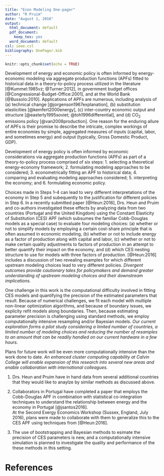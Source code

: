 ```yaml
---
title: "Econ Modeling One-pager"
author: "R Pruim"
date: "August 1, 2016"
output:
  html_document: default
  pdf_document:
    keep_tex: yes
  word_document: default
csl: ieee.csl
bibliography: OnePager.bib
---
```


```r
knitr::opts_chunk$set(echo = TRUE)
```

Development of energy and economic policy is often informed 
by energy-economic modeling via aggregate production functions (APFs) fitted
to historical data in a theory-to-policy process utilized 
in the literature [@Kummel:1985vz; @Turner:2012], 
in government budget offices [@Congressional-Budget-Office:2001], and
at the World Bank [@Bussolo:2010].
Applications of APFs are numerous, including analysis of 
(a) technical change [@jorgenson1967explanation], 
(b) substitution elasticities [@kemfert2000energy],
(c) inter-country economic output and structure [@easterly1995soviet; @toh1996differential], and 
(d) CO$_2$ emissions policy [@van2008production].
One reason for the enduring allure of APFs is
their promise to describe the intricate, complex 
workings of entire economies by simple, aggregated measures
of inputs (capital, labor, and sometimes energy) 
and output (typically, Gross Domestic Product, GDP).

Development of energy policy is often informed by economic considerations
via aggregate production functions (APFs) as part of a theory-to-policy
process comprised of six steps:
1. selecting a theoretical energy-economy framework;
2. formulating modeling approaches to be considered;
3. econometrically fitting an APF to historical data;
4. comparing and evaluating modeling approaches considered;
5. interpreting the economy; and
6. formulating economic policy.

Choices made in Steps 1--4
can lead to very different interpretations of the economy in Step 5
and subequently to the justification for different policies in Step 6.
In a recently submitted paper [@Heun:2016], Drs.\ Heun and Pruim and co-authors 
investigated these effects
by analyzing data from two countries (Portugal and the United Kingdom) 
using the Constant Elasticity of Substitution (CES) APF (which subsumes
the familiar Cobb-Douglas models as a special case)
to evaluate four modeling choices:
(a) whether or not to simplify models by employing a certain cost-share principle 
that is often assumed in economic modeling,
(b) whether or not to include energy as a factor of production along with capital and labor,
(c) whether or not to make certain quality adjustments to factors of production in an
attempt to better quantify their impact on the economy, and 
(d) which CES nesting structure to use for models with three factors of production.
[@Heun:2016] includes a discussion of two revealing examples for which different
upstream modeling choices lead to very different policies. 
*Divergent outcomes provide cautionary tales for policymakers and demand
greater understanding of upstream modeling choices and 
their downstream implications.*

One challenge in this work is the computational difficulty involved in fitting CES models 
and quantifying the precision of the estimated parameters that result.  Because of 
numerical challenges, we fit each model with multiple non-linear optimization algorithms,
and because of boundary issues, we explicity refit models along boundaries.  Then, because
estimating parameter precision is challenging using standard methods, we employ 
computationally intensive resampling and/or Bayesian models.  *Our current exploration
forms a pilot study considering a limited number of countries, a limited number of 
modeling choices and reducing the number of resamples to an amount that can be readily 
handled on our current hardware in a few hours.*

Plans for future work will be even more computationally intensive than the work
done to date.
*An enhanced cluster computing capability at Calvin College will 
enable expansion of this research into several new areas
and enable collaboration with international colleagues.*

 1. Drs. Heun and Pruim have in hand data from several additional countries that they 
 would like to anaylze by similar methods as discussed above.

 2. Collaborators in Portugal have completed a paper that employs the 
Cobb-Douglas APF in combination with statistical co-integration techniques 
to understand the relationship between energy and the economy in 
Portugal [@jsantos2016].  
At the Second Exergy Economics Workshop (Sussex, England, July 2016), 
plans were made to collaborate with them to generalize this to the CES APF
using techniques from [@Heun:2016].

 3. The use of bootstrapping and Bayesian methods to esimate the precision 
 of CES parameters is new, and a computationally intensive simulation is planned
 to investigate the quality and performance of the these methods in this setting.


# References